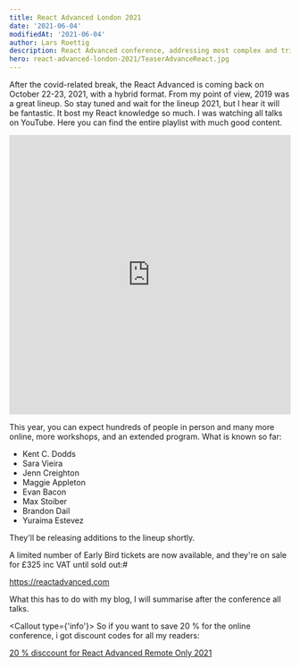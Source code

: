 ```yaml
---
title: React Advanced London 2021
date: '2021-06-04'
modifiedAt: '2021-06-04'
author: Lars Roettig
description: React Advanced conference, addressing most complex and trickiest corners of React.
hero: react-advanced-london-2021/TeaserAdvanceReact.jpg
---
```


After the covid-related break, the React Advanced is coming back on October 22-23, 2021, with a hybrid format. From my point of view, 2019 was a great lineup. So stay tuned and wait for the lineup 2021, but I hear it will be fantastic.
It bost my React knowledge so much. I was watching all talks on YouTube. Here you can find the entire playlist with much good content.

<iframe
  width="100%"
  height="500"
  src="https://www.youtube.com/embed/videoseries?list=PLNBNS7NRGKMH7yfpYQD4TrFV25SMOCIPM"
  title="React Advanced 2019"
  frameborder="0"
  allow="accelerometer; autoplay; clipboard-write; encrypted-media; gyroscope; picture-in-picture"
  allowfullscreen
></iframe>

This year, you can expect hundreds of people in person and many more online, more workshops, and an extended program.
What is known so far:

- Kent C. Dodds
- Sara Vieira
- Jenn Creighton
- Maggie Appleton
- Evan Bacon
- Max Stoiber
- Brandon Dail
- Yuraima Estevez

They'll be releasing additions to the lineup shortly.

A limited number of Early Bird tickets are now available, and they're on sale for £325 inc VAT until sold out:#

https://reactadvanced.com

What this has to do with my blog, I will summarise after the conference all talks.

<Callout type={'info'}>
  So if you want to save 20 % for the online conference, i got discount codes
  for all my readers:
  <p>
    <a
      href="https://ti.to/gitnation/react-advanced-remote-only-2021/discount/LarsDiscount"
      target="_blank"
      rel="nofollow noopener noreferrer"
    >
      20 % disccount for React Advanced Remote Only 2021
    </a>
  </p>
</Callout>
